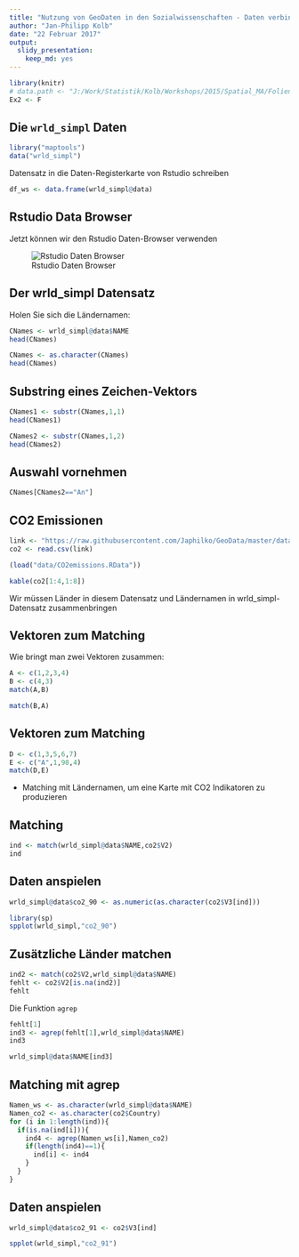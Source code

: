 ```yaml
---
title: "Nutzung von GeoDaten in den Sozialwissenschaften - Daten verbinden"
author: "Jan-Philipp Kolb"
date: "22 Februar 2017"
output: 
  slidy_presentation: 
    keep_md: yes
---
```



```r
library(knitr)
# data.path <- "J:/Work/Statistik/Kolb/Workshops/2015/Spatial_MA/Folien/dataImport/data"
Ex2 <- F
```


## Die `wrld_simpl` Daten 

```r
library("maptools")
data("wrld_simpl")
```

Datensatz in die Daten-Registerkarte von Rstudio schreiben

```r
df_ws <- data.frame(wrld_simpl@data)
```


## Rstudio Data Browser

Jetzt können wir den Rstudio Daten-Browser verwenden

![Rstudio Daten Browser](https://raw.githubusercontent.com/Japhilko/GeoData/master/2016/slides/figure/RstudioDataBrowser.PNG) 


## Der wrld_simpl Datensatz

Holen Sie sich die Ländernamen:

```r
CNames <- wrld_simpl@data$NAME
head(CNames)
```

```r
CNames <- as.character(CNames)
head(CNames)
```

## Substring eines Zeichen-Vektors

```r
CNames1 <- substr(CNames,1,1)
head(CNames1)
```

```r
CNames2 <- substr(CNames,1,2)
head(CNames2)
```

## Auswahl vornehmen

```r
CNames[CNames2=="An"]
```


## CO2 Emissionen

```r
link <- "https://raw.githubusercontent.com/Japhilko/GeoData/master/data/CO2emissions.csv"
co2 <- read.csv(link)
```

```r
(load("data/CO2emissions.RData"))
```


```r
kable(co2[1:4,1:8])
```

Wir müssen Länder in diesem Datensatz und Ländernamen in wrld_simpl-Datensatz zusammenbringen


## Vektoren zum Matching

Wie bringt man zwei Vektoren zusammen:

```r
A <- c(1,2,3,4)
B <- c(4,3)
match(A,B)
```

```r
match(B,A)
```

## Vektoren zum Matching

```r
D <- c(1,3,5,6,7)
E <- c("A",1,98,4)
match(D,E)
```

- Matching mit Ländernamen, um eine Karte mit CO2 Indikatoren zu produzieren

## Matching

```r
ind <- match(wrld_simpl@data$NAME,co2$V2)
ind
```


## Daten anspielen

```r
wrld_simpl@data$co2_90 <- as.numeric(as.character(co2$V3[ind]))
```

```r
library(sp)
spplot(wrld_simpl,"co2_90")
```

## Zusätzliche Länder matchen

```r
ind2 <- match(co2$V2,wrld_simpl@data$NAME)
fehlt <- co2$V2[is.na(ind2)]
fehlt
```

Die Funktion `agrep`

```r
fehlt[1]
ind3 <- agrep(fehlt[1],wrld_simpl@data$NAME)
ind3
```

```r
wrld_simpl@data$NAME[ind3]
```

## Matching mit agrep

```r
Namen_ws <- as.character(wrld_simpl@data$NAME)
Namen_co2 <- as.character(co2$Country)
for (i in 1:length(ind)){
  if(is.na(ind[i])){
    ind4 <- agrep(Namen_ws[i],Namen_co2)
    if(length(ind4)==1){
      ind[i] <- ind4
    }
  }
}
```

## Daten anspielen

```r
wrld_simpl@data$co2_91 <- co2$V3[ind]
```

```r
spplot(wrld_simpl,"co2_91")
```

